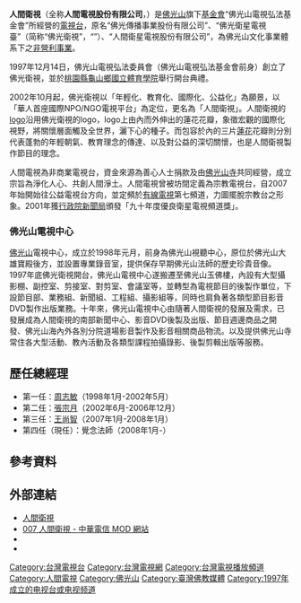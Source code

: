{{Unreferenced|time=2021-01-13T01:13:07+00:00}}
{{頻道資訊
| 頻道名稱         = 人間衛視<br>{{lang|en|Beautiful Life Television}}
| 頻道圖片檔案     = 
| 頻道圖片尺寸     = 
| 頻道圖片名稱     = 人間衛視 BLTV
| 所屬國家         = {{ROC-TW}}
| 總部所在         = {{flagicon|TWN}} [[臺北市|臺北市]]信義區松隆路327號9樓
| 播放地區         = 全世界
| 開播日期         = 1997年12月14日
| 視頻格式         = [[1080i|1080i]] [[16:9|16:9]]（HD）<br>[[480i|480i]]/[[NTSC|NTSC]] [[16:9|16:9]]（SD）
| 收視率           = 
| 收視率調查時間   = 
| 收視率資料來源   = 
| 頻道口號         = 祥和歡喜在人間
| 擁有者           = 佛光山電視弘法基金會
| 持股者           = 
| 前頻道名稱       = 佛光衛視
| 被取代名稱       = 人間衛視
| 重播服務頻道     = 
| 頻道官方網站     = http://www.bltv.tv/
| 備註             = 
| 有線電視供應商01 = {{flagicon|TWN}} [[台灣電視台列表|全國有線電視]]
| 有線電視頻道數01 = 7頻道（台灣北部、南部、東部、外島地區）<br>8頻道（台灣中部地區）
| 寬頻電視供應商01 = {{flagicon|TWN}} [[中華電信MOD|中華電信MOD]]
| 寬頻電視頻道數01 = 7頻道（HD）
| 線上收看網站01   = {{TWN}}四季線上影視
| 線上收看網址01   = [https://www.4gtv.tv/channel_sub.html?channelSet_id=1&asset_id=4gtv-live008&channel_id=210 線上直播]
| 線上收看網站02   = {{TW}}[[中華電信|中華電信]][[Hami_Video|Hami Video]]
| 線上收看網址02   = [https://hamivideo.hinet.net/channel/OTT_LIVE_0000001793.do 線上直播]
| 線上收看網站03   = {{TW}}[[亞太電信|亞太電信]][[Gt_TV|Gt TV]]
| 線上收看網址03   = [https://gttvweb.wowotv.tw/tvHall.html 線上直播]
|}}
{{Infobox Company 
| company_name       = 人間電視股份有限公司
| company_name_en    = 
| company_logo       = 
| company_type       = [[股份有限公司|股份有限公司]]
| company_slogan     = 
| local_code_name            = TW
| local_code            = 97435924
| trading_name       = 人間電視
| foundation         = 1998年
| location           = {{flagicon|TWN}} [[台北市|台北市]]信義區松隆路327號9樓
| area_served        = [[台灣|台灣]]
| founder            = [[釋星雲|釋星雲]]
| key_people         = [[董事長|董事長]]：[[慈容法師|慈容法師]]<br/>[[總經理|總經理]]：覺念法師
| industry           = 媒體業
| products           = 廣播電視節目及廣播電視廣告之代理及製作
| capital            = [[新臺幣|新台幣]] 98,000,000 元
| revenue            = 
| total_asset        = 
| operating_income   = 
| profit             = 
| market_value       =
| num_employees      = 
| P/E ratio          =
| earnings per share = 
| Net asset value    =
| accounting_period  = 
| parent             = 
| divisions          =
| major_shareholder  = 
| subsid             = 
| homepage           = http://www.bltv.tv/
| footnotes          =
}}
'''人間衛視'''（全称'''人間電視股份有限公司'''，'''{{lang-en|Beautiful Life Television}}'''）是[[佛光山|佛光山]]旗下[[基金會|基金會]]“佛光山電視弘法基金會”所經營的[[電視台|電視台]]，原名“佛光傳播事業股份有限公司”、“佛光衛星電視臺”（简称“佛光衛視”，“{{lang|en|Buddha's Light Television}}”）、“人間衛星電視股份有限公司”，為佛光山文化事業體系下之[[非營利事業|非營利事業]]。

1997年12月14日，佛光山電視弘法委員會（佛光山電視弘法基金會前身）創立了佛光衛視，並於[[桃園市|桃園縣]][[龜山區|龜山鄉]][[國立體育學院|國立體育學院]]舉行開台典禮。

2002年10月起，佛光衛視以「年輕化、教育化、國際化、公益化」為願景，以「華人首座國際NPO/NGO電視平台」為定位，更名為「人間衛視」。人間衛視的[[logo|logo]]沿用佛光衛視的logo，logo上由內而外伸出的蓮花花瓣，象徵宏觀的國際化視野，將關懷層面觸及全世界，灑下心的種子。而包容於內的三片[[蓮花|蓮花]]花瓣則分別代表蓬勃的年輕朝氣、教育理念的傳達、以及對公益的深切關懷，也是人間衛視製作節目的理念。

人間電視為非商業電視台，資金來源為善心人士捐款及由[[佛光山寺|佛光山寺]]共同經營，成立宗旨為淨化人心、共創人間淨土。人間電視曾被坊間定義為宗教電視台，自2007年始開始往公益電視台方向，並定頻於[[有線電視|有線電視]]第七頻道，力圖擺脫宗教台之形象。2001年獲[[行政院新聞局|行政院新聞局]]頒發「九十年度優良衛星電視頻道獎」。

===佛光山電視中心===

[[佛光山|佛光山]]電視中心，成立於1998年元月，前身為佛光山視聽中心，原位於佛光山大雄寶殿後方，並設置專業錄音室，提供保存早期佛光山法師的歷史珍貴音像。1997年底佛光衛視開台，佛光山電視中心遂搬遷至佛光山玉佛樓，內設有大型攝影棚、副控室、剪接室、對剪室、會議室等，並轉型為電視節目的後製作單位，下設節目部、業務組、新聞組、工程組、攝影組等，同時也肩負著各類型節目影音DVD製作出版業務。十年來，佛光山電視中心由隨著人間衛視的發展及需求，已發展成為人間衛視的南部新聞中心、影音DVD後製及出版、節目週邊商品之開發、佛光山海內外各別分院道場影音製作及影音相關商品物流。以及提供佛光山寺常住各大型活動、教內活動及各類型課程拍攝錄影、後製剪輯出版等服務。

==歷任總經理==
*第一任：[[周志敏|周志敏]]（1998年1月-2002年5月）
*第二任：[[張宗月|張宗月]]（2002年6月-2006年12月）
*第三任：[[王尚智|王尚智]]（2007年1月-2008年1月）
*第四任（現任）：覺念法師（2008年1月-）

==參考資料==
{{reflist}}

==外部連結==
*[http://www.bltv.tv 人間衛視] {{Wayback|url=http://www.bltv.tv/ |date=20170916140915 }}{{zh-tw}}
*[http://mod.cht.com.tw/tv/channel.php?id=007 007 人間衛視 - 中華電信 MOD 網站] {{Wayback|url=http://mod.cht.com.tw/tv/channel.php?id=007 |date=20220128065336 }}{{zh-tw}}
*{{facebook|ibltv7}}{{zh-tw}}
*{{youtube|user=bltvnews}}{{zh-tw}}

{{台灣電視台}}
{{台灣電視頻道}}

[[Category:台灣電視台|Category:台灣電視台]]
[[Category:台灣電視網|Category:台灣電視網]]
[[Category:台灣電視播放頻道|Category:台灣電視播放頻道]]
[[Category:人間電視|Category:人間電視]]
[[Category:佛光山|Category:佛光山]]
[[Category:臺灣佛教媒體|Category:臺灣佛教媒體]]
[[Category:1997年成立的电视台或电视频道|Category:1997年成立的电视台或电视频道]]
